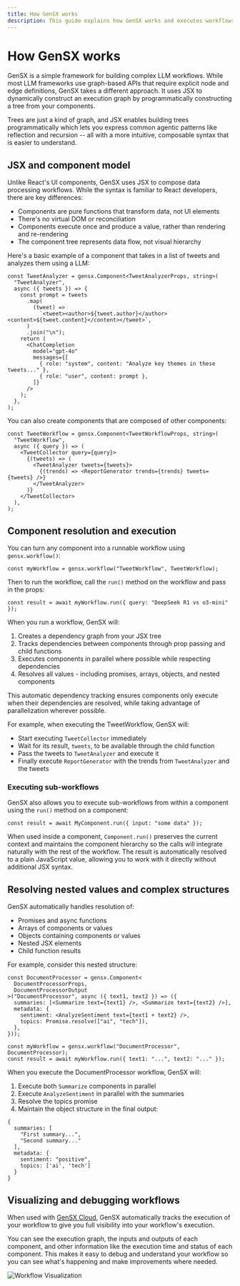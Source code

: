 ```yaml
---
title: How GenSX works
description: This guide explains how GenSX works and executes workflows
---
```


# How GenSX works

GenSX is a simple framework for building complex LLM workflows. While most LLM frameworks use graph-based APIs that require explicit node and edge definitions, GenSX takes a different approach. It uses JSX to dynamically construct an execution graph by programmatically constructing a tree from your components.

Trees are just a kind of graph, and JSX enables building trees programmatically which lets you express common agentic patterns like reflection and recursion -- all with a more intuitive, composable syntax that is easier to understand.

## JSX and component model

Unlike React's UI components, GenSX uses JSX to compose data processing workflows. While the syntax is familiar to React developers, there are key differences:

- Components are pure functions that transform data, not UI elements
- There's no virtual DOM or reconciliation
- Components execute once and produce a value, rather than rendering and re-rendering
- The component tree represents data flow, not visual hierarchy

Here's a basic example of a component that takes in a list of tweets and analyzes them using a LLM:

```tsx
const TweetAnalyzer = gensx.Component<TweetAnalyzerProps, string>(
  "TweetAnalyzer",
  async ({ tweets }) => {
    const prompt = tweets
      .map(
        (tweet) =>
          `<tweet><author>${tweet.author}</author><content>${tweet.content}</content></tweet>`,
      )
      .join("\n");
    return (
      <ChatCompletion
        model="gpt-4o"
        messages={[
          { role: "system", content: "Analyze key themes in these tweets..." },
          { role: "user", content: prompt },
        ]}
      />
    );
  },
);
```

You can also create components that are composed of other components:

```tsx
const TweetWorkflow = gensx.Component<TweetWorkflowProps, string>(
  "TweetWorkflow",
  async ({ query }) => (
    <TweetCollector query={query}>
      {(tweets) => (
        <TweetAnalyzer tweets={tweets}>
          {(trends) => <ReportGenerator trends={trends} tweets={tweets} />}
        </TweetAnalyzer>
      )}
    </TweetCollector>
  ),
);
```

## Component resolution and execution

You can turn any component into a runnable workflow using `gensx.workflow()`:

```tsx
const myWorkflow = gensx.workflow("TweetWorkflow", TweetWorkflow);
```

Then to run the workflow, call the `run()` method on the workflow and pass in the props:

```tsx
const result = await myWorkflow.run({ query: "DeepSeek R1 vs o3-mini" });
```

When you run a workflow, GenSX will:

1. Creates a dependency graph from your JSX tree
2. Tracks dependencies between components through prop passing and child functions
3. Executes components in parallel where possible while respecting dependencies
4. Resolves all values - including promises, arrays, objects, and nested components

This automatic dependency tracking ensures components only execute when their dependencies are resolved, while taking advantage of parallelization wherever possible.

For example, when executing the TweetWorkflow, GenSX will:

- Start executing `TweetCollector` immediately
- Wait for its result, `tweets`, to be available through the child function
- Pass the tweets to `TweetAnalyzer` and execute it
- Finally execute `ReportGenerator` with the trends from `TweetAnalyzer` and the tweets

### Executing sub-workflows

GenSX also allows you to execute sub-workflows from within a component using the `run()` method on a component:

```tsx
const result = await MyComponent.run({ input: "some data" });
```

When used inside a component, `Component.run()` preserves the current context and maintains the component hierarchy so the calls will integrate naturally with the rest of the workflow. The result is automatically resolved to a plain JavaScript value, allowing you to work with it directly without additional JSX syntax.

## Resolving nested values and complex structures

GenSX automatically handles resolution of:

- Promises and async functions
- Arrays of components or values
- Objects containing components or values
- Nested JSX elements
- Child function results

For example, consider this nested structure:

```tsx
const DocumentProcessor = gensx.Component<
  DocumentProcessorProps,
  DocumentProcessorOutput
>("DocumentProcessor", async ({ text1, text2 }) => ({
  summaries: [<Summarize text={text1} />, <Summarize text={text2} />],
  metadata: {
    sentiment: <AnalyzeSentiment text={text1 + text2} />,
    topics: Promise.resolve(["ai", "tech"]),
  },
}));

const myWorkflow = gensx.workflow("DocumentProcessor", DocumentProcessor);
const result = await myWorkflow.run({ text1: "...", text2: "..." });
```

When you execute the DocumentProcessor workflow, GenSX will:

1. Execute both `Summarize` components in parallel
2. Execute `AnalyzeSentiment` in parallel with the summaries
3. Resolve the topics promise
4. Maintain the object structure in the final output:

```tsx
{
  summaries: [
    "First summary...",
    "Second summary..."
  ],
  metadata: {
    sentiment: "positive",
    topics: ['ai', 'tech']
  }
}
```

## Visualizing and debugging workflows

When used with [GenSX Cloud](/docs/cloud), GenSX automatically tracks the execution of your workflow to give you full visibility into your workflow's execution.

You can see the execution graph, the inputs and outputs of each component, and other information like the execution time and status of each component. This makes it easy to debug and understand your workflow so you can see what's happening and make improvements where needed.

![Workflow Visualization](/docs/gensx-visualize-workflow.png)
